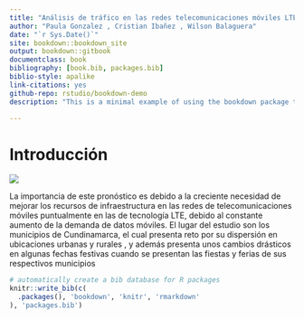 --- 
title: "Análisis de tráfico en las redes telecomunicaciones móviles LTE en los municipios de Cundinamarca"
author: "Paula Gonzalez , Cristian Ibañez , Wilson Balaguera"
date: "`r Sys.Date()`"
site: bookdown::bookdown_site
output: bookdown::gitbook
documentclass: book
bibliography: [book.bib, packages.bib]
biblio-style: apalike
link-citations: yes
github-repo: rstudio/bookdown-demo
description: "This is a minimal example of using the bookdown package to write a book. The output format for this example is bookdown::gitbook."

---


# Introducción
![](banner1.jpg){witdh=80%}

La importancia de este pronóstico es debido a la creciente necesidad de mejorar los recursos de infraestructura en las redes de telecomunicaciones móviles puntualmente en las de tecnología LTE, debido al constante aumento de la demanda de datos móviles. El lugar del estudio son los municipios de Cundinamarca, el cual presenta reto por su dispersión en ubicaciones urbanas y rurales , y además presenta unos cambios drásticos en algunas fechas festivas cuando se presentan las fiestas y ferias de sus respectivos municipios



```{r include=FALSE}
# automatically create a bib database for R packages
knitr::write_bib(c(
  .packages(), 'bookdown', 'knitr', 'rmarkdown'
), 'packages.bib')
```
